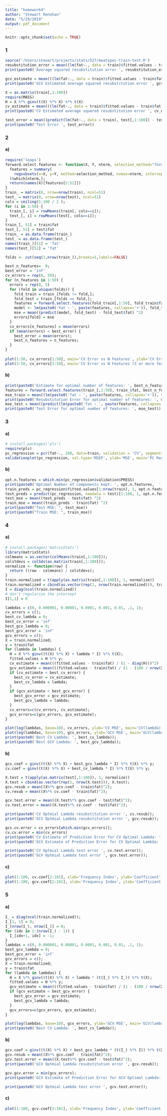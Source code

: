 ```yaml
---
title: "homework4"
author: "Stewart Renehan"
date: "5/29/2019"
output: pdf_document
---
```


```r
knitr::opts_chunk$set(echo = TRUE)
```

### 1
```r
source('/Users/stewart/projects/stats/527/meatspec-train-test.R')
resubstitution_error = mean((lm(fat~., data = train)$fitted.values - train$fat)^2)
print(paste0('Average squared resubstitution error ', resubstitution_error))

gcv_estimate = mean(((lm(fat~., data = train)$fitted.values - train$fat) / (1 - (100 / nrow(train))))^2)
print(paste0('GCV Estimated average squared resubstitution error ', gcv_estimate))

X = as.matrix(train[,1:100])
require(MASS)
H = X %*% ginv(t(X) %*% X) %*% t(X)
cv_estimate = mean(((lm(fat~., data = train)$fitted.values - train$fat) / (1 - diag(H)))^2)
print(paste0('CV Estimated average squared resubstitution error ', cv_estimate))

test_error = mean((predict(lm(fat~., data = train), test[,1:100]) - test$fat) ^ 2)
print(paste0('Test Error ', test_error))
```


### 2
#### a)
```r
require('leaps')
forward.select.features <- function(X, Y, nterm, selection_method="forward") {
  features = summary(
    regsubsets(x=X, y=Y, method=selection_method, nvmax=nterm, intercept = T)
  )$which[nterm,];
  return(names(X)[features[2:51]])
}
train_ = matrix(0, nrow=nrow(train), ncol=51)
test_ = matrix(0, nrow=nrow(test), ncol=51)
cols = ceiling(1:100 / 2 );
for (i in 1:50) {
  train_[, i] = rowMeans(train[, cols==i]);
  test_[, i] = rowMeans(test[, cols==i]);
}
train_[, 51] = train$fat
test_[, 51] = test$fat
train_ = as.data.frame(train_)
test_ = as.data.frame(test_)
names(train_)[51] = 'fat'
names(test_)[51] = 'fat'

folds <- cut(seq(1,nrow(train_)),breaks=5,labels=FALSE)

best_n_features=  0;
best_error = 'inf'
cv_errors = rep(0, 50);
for (n_features in 1:50) {
  errors = rep(0, 5)
  for (fold in unique(folds)) {
    fold_train = train_[folds != fold,];
    fold_test = train_[folds == fold,];
    features = forward.select.features(fold_train[,1:50], fold_train$fat, n_features)
    model <- lm(paste0('fat ~ ', paste(features, collapse='+')), fold_train)
    mse = mean((predict(model, fold_test) - fold_test$fat) ^2)
    errors[fold] = mse
  }
  cv_errors[n_features] = mean(errors)
  if (mean(errors) < best_error) { 
    best_error = mean(errors);
    best_n_features = n_features;
  }
}
 
plot(1:50, cv_errors[1:50], main='CV Error vs N Features', ylab='CV Error', xlab='N Features') 
plot(3:50, cv_errors[3:50], main='CV Error vs N Features (3 or more features)', ylab='CV Error', xlab='N Features') 
```

#### b)

```r
print(paste0('Estimate for optimal number of features: ', best_n_features));
features = forward.select.features(train_[,1:50], train_$fat, best_n_features)
mse_train = mean((lm(paste0('fat ~ ', paste(features, collapse='+')), train_)$fitted.values - train_$fat) ^2 )
print(paste0('Resubstitution Error for optimal number of features: ', mse_train))
mse_test = mean((predict(lm(paste0('fat ~ ', paste(features, collapse='+')), train_), test_) - test_$fat) ^2 )
print(paste0('Test Error for optimal number of features: ', mse_test))
```

### 3

#### a) 
```r
# install.packages('pls')
require(pls)
pc_regression = pcr(fat~., 100, data=train, validation = 'CV', segments=5, )
validationplot(pc_regression, val.type='MSEP', ylab='MSE', main='PC Regression CV Error vs N Components')
```

#### b) 
```r
opt.n.features = which.min(pc_regression$validation$PRESS)
print(paste0('Optimal Number of components kopt: ', opt.n.features,  ' components'))
train_preds = pc_regression$fitted.values[1:nrow(train), 1, opt.n.features]
test_preds = predict(pc_regression, newdata = test)[1:100, 1, opt.n.features]
test_mse = mean((test_preds - test$fat) ^2)
train_mse = mean((train_preds - train$fat) ^2)
print(paste0("Test MSE: ", test_mse))
print(paste0("Train MSE: ", train_mse))
```

### 4 
#### a) 
```r
# install.packages('matrixStats')
library(matrixStats)
colmeans = as.vector(colMeans(train[,1:100]));
colstdevs = colSds(as.matrix(train[,1:100]));
normalize <- function(row) {
  return ((row - colmeans) / colstdevs);
}
train.normalized = t(apply(as.matrix(train[,1:100]), 1, normalize))
train.normalized = cbind(as.vector(rep(1, nrow(train.normalized))), train.normalized);
I = diag(ncol(train.normalized))
# don't regularize the intercept
I[1,1] = 0

lambdas = c(0, 0.000001, 0.00001, 0.0001, 0.001, 0.01, .1, 1);
cv_errors = c();
best_cv_lambda = 0;
best_cv_error = 'inf'
best_gcv_lambda = 0;
best_gcv_error = 'inf'
gcv_errors = c();
X = train.normalized;
y = train$fat
for (lambda in lambdas) {
  H = X %*% ginv((t(X) %*% X) + lambda * I) %*% t(X);
  fitted.values = H %*% y;
  cv_estimate = mean(((fitted.values - train$fat) / (1 - diag(H)))^2)
  gcv_estimate = mean(((fitted.values - train$fat) / (1 - (100 / nrow(X))))^2);
  if (cv_estimate < best_cv_error) {
    best_cv_error = cv_estimate;
    best_cv_lambda = lambda;
  }
  if (gcv_estimate < best_gcv_error) {
    best_gcv_error = gcv_estimate;
    best_gcv_lambda = lambda;
  }
  cv_errors=c(cv_errors, cv_estimate);
  gcv_errors=c(gcv_errors, gcv_estimate);
}

plot(log(lambdas, base=10), cv_errors, ylab='CV MSE', main='CV(lambda)');
plot(log(lambdas, base=10), gcv_errors, ylab='GCV MSE', main='GCV(lambda)');
print(paste0('Best CV Lambda: ', best_cv_lambda));
print(paste0('Best GCV Lambda: ', best_gcv_lambda));
```

#### b) 

```r
gcv.coef = ginv((t(X) %*% X) + best_gcv_lambda * I) %*% t(X) %*% y;
cv.coef = ginv((t(X) %*% X) + best_cv_lambda * I) %*% t(X) %*% y;

X.test = t(apply(as.matrix(test[,1:100]), 1, normalize))
X.test = cbind(as.vector(rep(1, nrow(X.test))), X.test);
gcv.resub = mean((X%*% gcv.coef - train$fat)^2);
cv.resub = mean((X%*% cv.coef - train$fat)^2);

gcv.test.error = mean((X.test%*% gcv.coef - test$fat)^2);
cv.test.error = mean((X.test%*% cv.coef - test$fat)^2);

print(paste0('CV Optmial Lambda resubstitution error ', cv.resub));
print(paste0('GCV Optmial Lambda resubstitution error ', gcv.resub));

gcv.cv.error = cv_errors[which.min(gcv_errors)];
cv.cv.error = min(cv_errors)
print(paste0('CV Estimate of Prediction Error for CV Optimal Lambda: ', cv.cv.error));
print(paste0('GCV Estimate of Prediction Error for CV Optimal Lambda: ', gcv.cv.error));

print(paste0('CV Optmial Lambda test error ', cv.test.error));
print(paste0('GCV Optmial Lambda test error ', gcv.test.error));
```

#### c) 

```r
plot(1:100, cv.coef[2:101], xlab='Frequency Index', ylab='Coefficient', main='CV Optimal Lambda Coefficients')
plot(1:100, gcv.coef[2:101], xlab='Frequency Index', ylab='Coefficient', main='GCV Optimal Lambda Coefficients')
```

### 5 
#### a) 
```r
I_ = diag(ncol(train.normalized));
I_[1, 1] = 0;
I_[nrow(I_), nrow(I_)] = 0;
for (idx in 2:(nrow(I_) - 1)) {
  I_[idx+1, idx] = -1;
}
lambdas = c(0, 0.000001, 0.00001, 0.0001, 0.001, 0.01, .1, 1);
best_gcv_lambda = 0;
best_gcv_error = 'inf'
gcv_errors = c();
X = train.normalized;
y = train$fat
for (lambda in lambdas) {
  H = X %*% ginv((t(X) %*% X) + lambda * (t(I_) %*% I_)) %*% t(X);
  fitted.values = H %*% y;
  gcv_estimate = mean(((fitted.values - train$fat) / (1 - (100 / nrow(X))))^2);
  if (gcv_estimate < best_gcv_error) {
    best_gcv_error = gcv_estimate;
    best_gcv_lambda = lambda;
  }
  gcv_errors=c(gcv_errors, gcv_estimate);
}

plot(log(lambdas, base=10), gcv_errors, ylab='GCV MSE', main='GCV(lambda)');
print(paste0('Best CV Lambda: ', best_cv_lambda));
```

#### b) 
```r
gcv.coef = ginv((t(X) %*% X) + best_gcv_lambda * (t(I_) %*% I)) %*% t(X) %*% y;
gcv.resub = mean((X%*% gcv.coef - train$fat)^2);
gcv.test.error = mean((X.test%*% gcv.coef - test$fat)^2);
print(paste0('GCV Optmial Lambda resubstitution error ', gcv.resub));

gcv.gcv.error = min(gcv_errors);
print(paste0('GCV Estimate of Prediction Error for GCV Optimal Lambda: ', gcv.cv.error));

print(paste0('GCV Optmial Lambda test error ', gcv.test.error));

```

#### c)
```r
plot(1:100, gcv.coef[2:101], xlab='Frequency Index', ylab='Coefficient', main='GCV With Smootheness Penalty Optimal Lambda Coefficients')
```


















